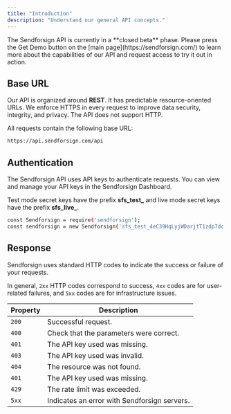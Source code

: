 ```yaml
---
title: "Introduction"
description: "Understand our general API concepts."
---
```

<Note>
The Sendforsign API is currently in a **closed beta** phase. Please press the Get Demo button on the [main page](https://sendforsign.com/) to learn 
more about the capabilities of our API and request access to try it out in action.
</Note>

## Base URL

Our API is organized around **REST**. It has predictable resource-oriented URLs. We enforce HTTPS in every request 
to improve data security, integrity, and privacy. The API does not support HTTP.

All requests contain the following base URL:
```bash
https://api.sendforsign.com/api
```

## Authentication

The Sendforsign API uses API keys to authenticate requests. 
You can view and manage your API keys in the Sendforsign Dashboard.

Test mode secret keys have the prefix **sfs_test_** and live mode secret keys have 
the prefix **sfs_live_**. 

```bash
const Sendforsign = require('sendforsign');
const sendforsign = new Sendforsign('sfs_test_4eC39HqLyjWDarjtT1zdp7dc');
```


## Response 
Sendforsign uses standard HTTP codes to indicate the success or failure of your requests.

In general, `2xx` HTTP codes correspond to success, `4xx` codes are for user-related failures, 
and `5xx` codes are for infrastructure issues.

| Property | Description                           |
| -------- | ------------------------------------- |
| `200`    | Successful request.|
| `400`    | Check that the parameters were correct.|
| `401`    | The API key used was missing.|
| `403`    | The API key used was invalid.|
| `404`    | The resource was not found.|
| `401`    | The API key used was missing.|
| `429`    | The rate limit was exceeded.|
| `5xx`    | Indicates an error with Sendforsign servers.|


